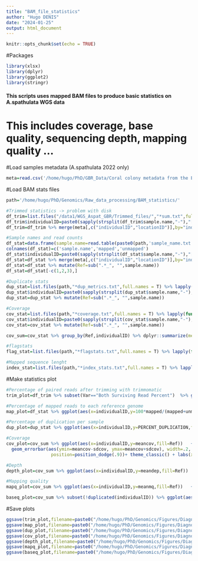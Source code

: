 ```yaml
---
title: "BAM_file_statistics"
author: "Hugo DENIS"
date: "2024-01-25"
output: html_document
---
```


```r
knitr::opts_chunk$set(echo = TRUE)
```

#Packages
```r
library(xlsx)
library(dplyr)
library(ggplot2)
library(stringr)
```

#### This scripts uses mapped BAM files to produce basic statistics on A.spathulata WGS data ####   
# This includes coverage, base quality, sequencing depth, mapping quality ...

#Load samples metadata (A.spathulata 2022 only)
```r
meta=read.csv('/home/hugo/PhD/GBR_Data/Coral colony metadata from the ECT1_RRAP_Aspathulata_2022.csv')
```

#Load BAM stats files  
```r
path='/home/hugo/PhD/Genomics/Raw_data_processing/BAM_statistics/'

#Trimmed statistics -> problem with disk 
df_trim=list.files("/data1/WGS_Aspat_GBR/Trimmed_files/","*sum.txt",full.names = T) %>% lapply(function(x)read.table(x,sep=":",col.names=c("Var","Value")) %>% mutate(sample.name=sub("_sum.*", "",basename(x)))) %>% bind_rows %>% mutate(Value=as.numeric(str_remove(str_replace(Value,",",".")," ")))
df_trim$individualID=paste0(sapply(strsplit(df_trim$sample.name,"-"),"[[",4),"_",sub("_.*", "",sub(".*-","",df_trim$sample.name)))
df_trim=df_trim %>% merge(meta[,c("individualID","locationID")],by="individualID")

#Sample names and read counts
df_stat=data.frame(sample.name=read.table(paste0(path,'sample_name.txt'))[1],mapped=read.table(paste0(path,'allCounts.txt'))[1],unmapped=read.table(paste0(path,'unmappedCounts.txt'))[1])
colnames(df_stat)=c('sample.name','mapped','unmapped')
df_stat$individualID=paste0(sapply(strsplit(df_stat$sample.name,"-"),"[[",4),"_",sub("_.*", "",sub(".*-","",df_stat$sample.name)))
df_stat=df_stat %>% merge(meta[,c("individualID","locationID")],by="individualID")
df_stat=df_stat %>% mutate(Ref=sub(".*_", "",sample.name))
df_stat=df_stat[-c(1,2,3),]

#Duplicate stats
dup_stat=list.files(path,"*dup_metrics.txt",full.names = T) %>% lapply(function(x)read.table(x,skip=6,nrows=1,header=T) %>% mutate(sample.name=sub("_marked.*", "",basename(x)))) %>% bind_rows
dup_stat$individualID=paste0(sapply(strsplit(dup_stat$sample.name,"-"),"[[",4),"_",sub("_.*", "",sub(".*-","",dup_stat$sample.name)))
dup_stat=dup_stat %>% mutate(Ref=sub(".*_", "",sample.name))

#Coverage 
cov_stat=list.files(path,"*coverage.txt",full.names = T) %>% lapply(function(x)read.table(x,header=T,comment.char="",col.names=c('rname',"startpos","endpos","numreads","covbases","coverage","meandepth","meanbaseq","meanmapq")) %>% mutate(sample.name=sub("-coverage.*", "",basename(x)))) %>% bind_rows
cov_stat$individualID=paste0(sapply(strsplit(cov_stat$sample.name,"-"),"[[",4),"_",sub("_.*", "",sub(".*-","",cov_stat$sample.name)))
cov_stat=cov_stat %>% mutate(Ref=sub(".*_", "",sample.name))

cov_sum=cov_stat %>% group_by(Ref,individualID) %>% dplyr::summarize(meancov=mean(coverage),sdcov=sd(coverage),meandep=mean(meandepth),sddep=sd(meandepth),meanbq=mean(meanbaseq),sdbq=sd(meanbaseq),meanmq=mean(meanmapq),sdmq=sd(meanmapq))

#flagstats
flag_stat=list.files(path,"*flagstats.txt",full.names = T) %>% lapply(function(x)read.table(x,header=F,sep="\t",col.names=c('value',NA,'metric'))[,c(1,3)]  %>% mutate(sample.name=sub("-flag.*", "",basename(x)))) %>% bind_rows

#Mapped sequence lenght  
index_stat=list.files(path,"*index_stats.txt",full.names = T) %>% lapply(function(x)read.table(x,col.names=c('Ref_name','Seq_length','Mapped_segment','Unmapped_segment')) %>% mutate(sample.name=sub("-index.*", "",basename(x)))) %>% bind_rows
```

#Make statistics plot 
```r
#Percentage of paired reads after trimming with trimmomatic
trim_plot=df_trim %>% subset(Var=="Both Surviving Read Percent")  %>% ggplot(aes(x=individualID,y=100-Value,fill=locationID)) + geom_col(colour='black',position='dodge2') + theme_classic() + labs(x='Sample',y='% Paired reads dropped after trimming') + theme(axis.text.x = element_text(angle=45,vjust = 1, hjust = 1))

#Percentage of mapped reads to each reference genome 
map_plot=df_stat %>% ggplot(aes(x=individualID,y=100*mapped/(mapped+unmapped),fill=Ref)) + geom_col(colour='black',position='dodge2') + theme_classic() + labs(x='Sample',y='% Mapped reads',fill='Ref genome') + theme(axis.text.x = element_text(angle=45,vjust = 1, hjust = 1)) + coord_cartesian(ylim=c(85,100))

#Percentage of duplication per sample 
dup_plot=dup_stat %>% ggplot(aes(x=individualID,y=PERCENT_DUPLICATION,fill=Ref)) + geom_col(colour='black',position='dodge2') + theme_classic() + labs(x='Sample',y='% Duplicated reads',fill='Ref genome') + theme(axis.text.x = element_text(angle=45,vjust = 1, hjust = 1))

#Coverage
cov_plot=cov_sum %>% ggplot(aes(x=individualID,y=meancov,fill=Ref))   + geom_col(colour='black',position='dodge2') +
  geom_errorbar(aes(ymin=meancov-sdcov, ymax=meancov+sdcov), width=.2,
                 position=position_dodge(.9))+ theme_classic() + labs(x='Sample',y='Coverage all reference ',fill='Ref genome') + theme(axis.text.x = element_text(angle=45,vjust = 1, hjust = 1))

#Depth
depth_plot=cov_sum %>% ggplot(aes(x=individualID,y=meandep,fill=Ref))   + geom_col(colour='black',position='dodge2')+ theme_classic() + labs(x='Sample',y='Average depth across refernce chr/contigs',fill='Ref genome') + theme(axis.text.x = element_text(angle=45,vjust = 1, hjust = 1))

#Mapping quality
mapq_plot=cov_sum %>% ggplot(aes(x=individualID,y=meanmq,fill=Ref))   + geom_col(colour='black',position='dodge2')+ theme_classic() + labs(x='Sample',y='Mapping quality ',fill='Ref genome') + theme(axis.text.x = element_text(angle=45,vjust = 1, hjust = 1))

baseq_plot=cov_sum %>% subset(!duplicated(individualID)) %>% ggplot(aes(x=meanbq))   + geom_histogram(colour='black',binwidth = 0.2,fill="white")+ theme_classic() + labs(x='Base quality',y=' N samples') + theme(axis.text.x = element_text(angle=45,vjust = 1, hjust = 1)) + xlim(10,40)

```

#Save plots 
```r
ggsave(trim_plot,filename=paste0("/home/hugo/PhD/Genomics/Figures/Diagnostic_plot_fasq_to_variant/","Trimming",".png"),width=14,height=10,dpi=320)
ggsave(map_plot,filename=paste0("/home/hugo/PhD/Genomics/Figures/Diagnostic_plot_fasq_to_variant/","Map_perc",".png"),width=14,height=10,dpi=320)
ggsave(dup_plot,filename=paste0("/home/hugo/PhD/Genomics/Figures/Diagnostic_plot_fasq_to_variant/","Perc_dup",".png"),width=14,height=10,dpi=320)
ggsave(cov_plot,filename=paste0("/home/hugo/PhD/Genomics/Figures/Diagnostic_plot_fasq_to_variant/","Coverage",".png"),width=14,height=10,dpi=320)
ggsave(depth_plot,filename=paste0("/home/hugo/PhD/Genomics/Figures/Diagnostic_plot_fasq_to_variant/","Depth",".png"),width=14,height=10,dpi=320)
ggsave(mapq_plot,filename=paste0("/home/hugo/PhD/Genomics/Figures/Diagnostic_plot_fasq_to_variant/","Map_q",".png"),width=14,height=10,dpi=320)
ggsave(baseq_plot,filename=paste0("/home/hugo/PhD/Genomics/Figures/Diagnostic_plot_fasq_to_variant/","Base_q",".png"),width=14,height=10,dpi=320)
```

